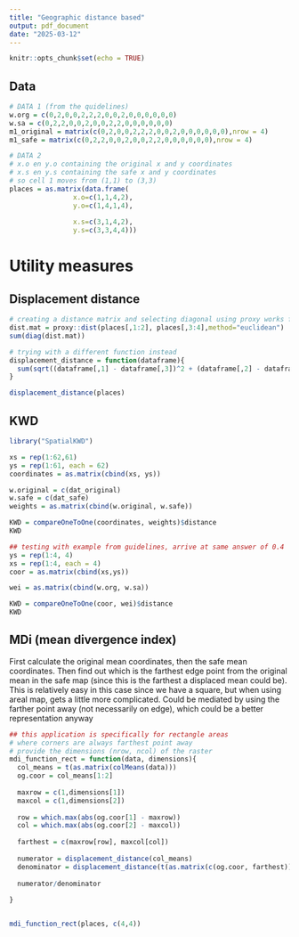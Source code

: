 ---
title: "Geographic distance based"
output: pdf_document
date: "2025-03-12"
---

```{r setup, include=FALSE}
knitr::opts_chunk$set(echo = TRUE)
```



## Data
```{r}
# DATA 1 (from the quidelines)
w.org = c(0,2,0,0,2,2,2,0,0,2,0,0,0,0,0,0)
w.sa = c(0,2,2,0,0,2,0,0,2,2,0,0,0,0,0,0)
m1_original = matrix(c(0,2,0,0,2,2,2,0,0,2,0,0,0,0,0,0),nrow = 4)
m1_safe = matrix(c(0,2,2,0,0,2,0,0,2,2,0,0,0,0,0,0),nrow = 4)

# DATA 2
# x.o en y.o containing the original x and y coordinates
# x.s en y.s containing the safe x and y coordinates
# so cell 1 moves from (1,1) to (3,3)
places = as.matrix(data.frame(
                x.o=c(1,1,4,2), 
                y.o=c(1,4,1,4),
                
                x.s=c(3,1,4,2), 
                y.s=c(3,3,4,4)))
```

# Utility measures
## Displacement distance
```{r}
# creating a distance matrix and selecting diagonal using proxy works fine, but it calculates unnecessary distances, which is inconvenient for large data sets
dist.mat = proxy::dist(places[,1:2], places[,3:4],method="euclidean")
sum(diag(dist.mat))

# trying with a different function instead
displacement_distance = function(dataframe){
  sum(sqrt((dataframe[,1] - dataframe[,3])^2 + (dataframe[,2] - dataframe[,4])^2))
}

displacement_distance(places)

```

## KWD
```{r}
library("SpatialKWD")

xs = rep(1:62,61)
ys = rep(1:61, each = 62)
coordinates = as.matrix(cbind(xs, ys))

w.original = c(dat_original)
w.safe = c(dat_safe)
weights = as.matrix(cbind(w.original, w.safe))

KWD = compareOneToOne(coordinates, weights)$distance
KWD

## testing with example from guidelines, arrive at same answer of 0.4
ys = rep(1:4, 4)
xs = rep(1:4, each = 4)
coor = as.matrix(cbind(xs,ys))

wei = as.matrix(cbind(w.org, w.sa))

KWD = compareOneToOne(coor, wei)$distance
KWD
```

## MDi (mean divergence index)
First calculate the original mean coordinates, then the safe mean coordinates.
Then find out which is the farthest edge point from the original mean in the safe map (since this is the farthest a displaced mean could be).
This is relatively easy in this case since we have a square, but when using areal map, gets a little more complicated.
Could be mediated by using the farther point away (not necessarily on edge), which could be a better representation anyway
```{r}
## this application is specifically for rectangle areas
# where corners are always farthest point away
# provide the dimensions (nrow, ncol) of the raster
mdi_function_rect = function(data, dimensions){
  col_means = t(as.matrix(colMeans(data)))
  og.coor = col_means[1:2]
  
  maxrow = c(1,dimensions[1])
  maxcol = c(1,dimensions[2])
  
  row = which.max(abs(og.coor[1] - maxrow))
  col = which.max(abs(og.coor[2] - maxcol))
  
  farthest = c(maxrow[row], maxcol[col])
  
  numerator = displacement_distance(col_means)
  denominator = displacement_distance(t(as.matrix(c(og.coor, farthest))))
  
  numerator/denominator
  
}


mdi_function_rect(places, c(4,4))


```




